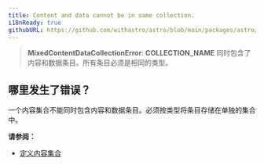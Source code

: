 ```yaml
---
title: Content and data cannot be in same collection.
i18nReady: true
githubURL: https://github.com/withastro/astro/blob/main/packages/astro/src/core/errors/errors-data.ts
---
```


> **MixedContentDataCollectionError**: **COLLECTION_NAME** 同时包含了内容和数据条目。所有条目必须是相同的类型。

## 哪里发生了错误？

一个内容集合不能同时包含内容和数据条目。必须按类型将条目存储在单独的集合中。

**请参阅：**

- [定义内容集合](/zh-cn/guides/content-collections/#定义集合)
